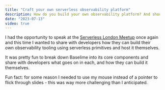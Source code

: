```yaml
---
title: "Craft your own serverless observability platform"
description: How do you build your own observability platform? And should you?
date: "2023-07-13"
video: true
---
```



I had the opportunity to speak at the [Serverless London Meetup](https://www.meetup.com/serverless-london/) once again and this time I wanted to share with developers how they can build their own observability tooling using serverless primitives and host it themselves.

It was pretty fun to break down Baselime into its core components and share with developers what goes on in each, and how they can build it themselves.

Fun fact: for some reason I needed to use my mouse instead of a pointer to flick through slides - this was way more challenging than I anticipated.


<script src="//fast.wistia.com/embed/medias/7o2q7h3rb0.jsonp" async></script> <script src="//fast.wistia.com/assets/external/E-v1.js" async></script> <div class="wistia_responsive_padding" style="padding:56.25% 0 0 0;position:relative;"> <div class="wistia_responsive_wrapper" style="height:100%;left:0;position:absolute;top:0;width:100%;"> <div class="wistia_embed wistia_async_7o2q7h3rb0 seo=false videoFoam=true" style="height:100%;width:100%">&nbsp;</div></div></div>
